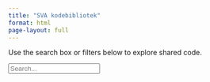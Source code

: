 ```yaml
---
title: "SVA kodebibliotek"
format: html
page-layout: full
---
```


Use the search box or filters below to explore shared code.

<div id="search-container">
  <input id="search-box" type="text" placeholder="Search..." />
</div>

<div id="filters"></div>
<div id="projects"></div>

<script src="filters.js"></script>